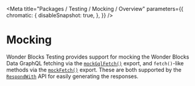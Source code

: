 
<Meta
    title="Packages / Testing / Mocking / Overview"
    parameters={{
        chromatic: {
            disableSnapshot: true,
        },
    }}
/>

# Mocking

Wonder Blocks Testing provides support for mocking the Wonder Blocks Data GraphQL fetching via the [`mockGqlFetch()`](/docs/testing-mocking-exports-mockgqlfetch--page) export, and `fetch()`-like methods via the [`mockFetch()`](/docs/testing-mocking-exports-mockFetch--page) export. These are both supported by the [`RespondWith`](/docs/testing-mocking-exports-respondwith--page) API for easily generating the responses.
